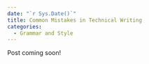 ```yaml
---
date: "`r Sys.Date()`"
title: Common Mistakes in Technical Writing
categories:
  - Grammar and Style
---
```


Post coming soon!